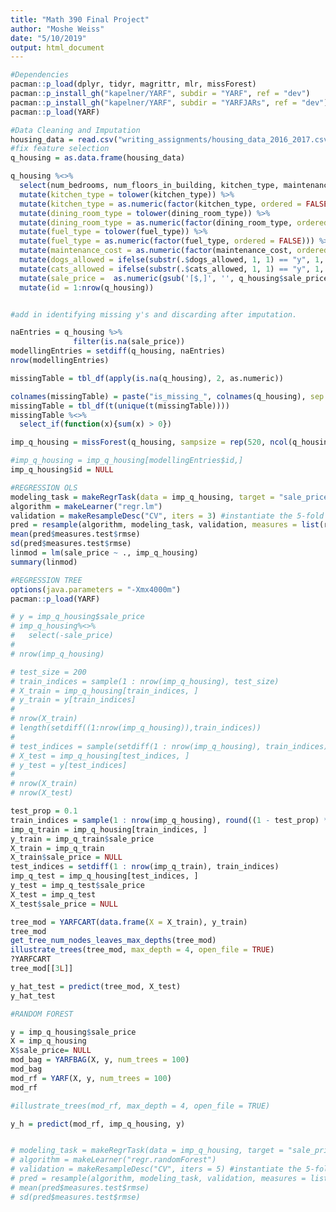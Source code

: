 ```yaml
---
title: "Math 390 Final Project"
author: "Moshe Weiss"
date: "5/10/2019"
output: html_document
---
```




```r
#Dependencies
pacman::p_load(dplyr, tidyr, magrittr, mlr, missForest)
pacman::p_install_gh("kapelner/YARF", subdir = "YARF", ref = "dev")
pacman::p_install_gh("kapelner/YARF", subdir = "YARFJARs", ref = "dev")
pacman::p_load(YARF)
```

```r
#Data Cleaning and Imputation
housing_data = read.csv("writing_assignments/housing_data_2016_2017.csv", stringsAsFactors = FALSE)
#fix feature selection
q_housing = as.data.frame(housing_data)

q_housing %<>%
  select(num_bedrooms, num_floors_in_building, kitchen_type, maintenance_cost, num_full_bathrooms, num_total_rooms, sq_footage, walk_score, dining_room_type, fuel_type, cats_allowed, dogs_allowed, sale_price) %>%
  mutate(kitchen_type = tolower(kitchen_type)) %>%
  mutate(kitchen_type = as.numeric(factor(kitchen_type, ordered = FALSE))) %>%
  mutate(dining_room_type = tolower(dining_room_type)) %>%
  mutate(dining_room_type = as.numeric(factor(dining_room_type, ordered = FALSE))) %>%
  mutate(fuel_type = tolower(fuel_type)) %>%
  mutate(fuel_type = as.numeric(factor(fuel_type, ordered = FALSE))) %>%
  mutate(maintenance_cost = as.numeric(factor(maintenance_cost, ordered = FALSE))) %>%
  mutate(dogs_allowed = ifelse(substr(.$dogs_allowed, 1, 1) == "y", 1, 0)) %>%
  mutate(cats_allowed = ifelse(substr(.$cats_allowed, 1, 1) == "y", 1, 0)) %>%
  mutate(sale_price =  as.numeric(gsub('[$,]', '', q_housing$sale_price))) %>%
  mutate(id = 1:nrow(q_housing))


#add in identifying missing y's and discarding after imputation.

naEntries = q_housing %>%
              filter(is.na(sale_price))
modellingEntries = setdiff(q_housing, naEntries)
nrow(modellingEntries)

missingTable = tbl_df(apply(is.na(q_housing), 2, as.numeric))

colnames(missingTable) = paste("is_missing_", colnames(q_housing), sep = "")
missingTable = tbl_df(t(unique(t(missingTable))))
missingTable %<>% 
  select_if(function(x){sum(x) > 0})

imp_q_housing = missForest(q_housing, sampsize = rep(520, ncol(q_housing)))$ximp

#imp_q_housing = imp_q_housing[modellingEntries$id,]
imp_q_housing$id = NULL
```

```r
#REGRESSION OLS
modeling_task = makeRegrTask(data = imp_q_housing, target = "sale_price") 
algorithm = makeLearner("regr.lm")
validation = makeResampleDesc("CV", iters = 3) #instantiate the 5-fold CV
pred = resample(algorithm, modeling_task, validation, measures = list(rmse))
mean(pred$measures.test$rmse)
sd(pred$measures.test$rmse)
linmod = lm(sale_price ~ ., imp_q_housing)
summary(linmod)
```

```r
#REGRESSION TREE
options(java.parameters = "-Xmx4000m")
pacman::p_load(YARF)

# y = imp_q_housing$sale_price
# imp_q_housing%<>%
#   select(-sale_price)
# 
# nrow(imp_q_housing)

# test_size = 200
# train_indices = sample(1 : nrow(imp_q_housing), test_size)
# X_train = imp_q_housing[train_indices, ]
# y_train = y[train_indices]
# 
# nrow(X_train)
# length(setdiff((1:nrow(imp_q_housing)),train_indices))
# 
# test_indices = sample(setdiff(1 : nrow(imp_q_housing), train_indices), test_size)
# X_test = imp_q_housing[test_indices, ]
# y_test = y[test_indices]
# 
# nrow(X_train)
# nrow(X_test)

test_prop = 0.1
train_indices = sample(1 : nrow(imp_q_housing), round((1 - test_prop) * nrow(imp_q_housing)))
imp_q_train = imp_q_housing[train_indices, ]
y_train = imp_q_train$sale_price
X_train = imp_q_train
X_train$sale_price = NULL
test_indices = setdiff(1 : nrow(imp_q_train), train_indices)
imp_q_test = imp_q_housing[test_indices, ]
y_test = imp_q_test$sale_price
X_test = imp_q_test
X_test$sale_price = NULL

tree_mod = YARFCART(data.frame(X = X_train), y_train)
tree_mod
get_tree_num_nodes_leaves_max_depths(tree_mod)
illustrate_trees(tree_mod, max_depth = 4, open_file = TRUE)
?YARFCART
tree_mod[[3L]]

y_hat_test = predict(tree_mod, X_test)
y_hat_test
```

```r
#RANDOM FOREST

y = imp_q_housing$sale_price
X = imp_q_housing
X$sale_price= NULL
mod_bag = YARFBAG(X, y, num_trees = 100)
mod_bag
mod_rf = YARF(X, y, num_trees = 100)
mod_rf

#illustrate_trees(mod_rf, max_depth = 4, open_file = TRUE)

y_h = predict(mod_rf, imp_q_housing, y)


# modeling_task = makeRegrTask(data = imp_q_housing, target = "sale_price") 
# algorithm = makeLearner("regr.randomForest")
# validation = makeResampleDesc("CV", iters = 5) #instantiate the 5-fold CV
# pred = resample(algorithm, modeling_task, validation, measures = list(rmse))
# mean(pred$measures.test$rmse)
# sd(pred$measures.test$rmse)
```

